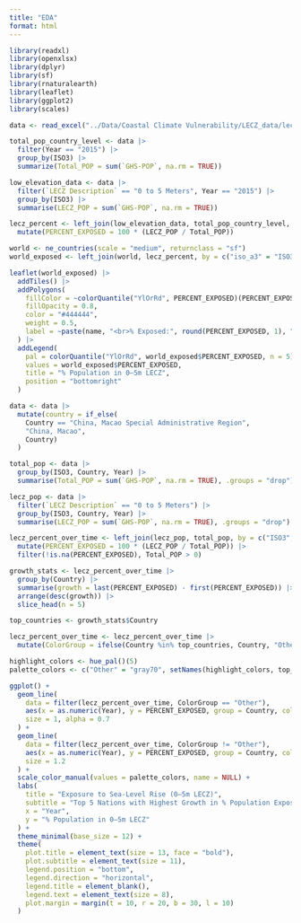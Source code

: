 ```yaml
---
title: "EDA"
format: html
---
```


```r
library(readxl)
library(openxlsx)
library(dplyr)
library(sf)
library(rnaturalearth)
library(leaflet)
library(ggplot2)
library(scales)
```

```r
data <- read_excel("../Data/Coastal Climate Vulnerability/LECZ_data/lecz-v3.xlsm", sheet = "Raw-Combined-Data")
```

```r
total_pop_country_level <- data |>
  filter(Year == "2015") |>
  group_by(ISO3) |>
  summarize(Total_POP = sum(`GHS-POP`, na.rm = TRUE))
```

```r
low_elevation_data <- data |>
  filter(`LECZ Description` == "0 to 5 Meters", Year == "2015") |>
  group_by(ISO3) |>
  summarise(LECZ_POP = sum(`GHS-POP`, na.rm = TRUE))
```

```r
lecz_percent <- left_join(low_elevation_data, total_pop_country_level, by = "ISO3") |>
  mutate(PERCENT_EXPOSED = 100 * (LECZ_POP / Total_POP))
```

```r
world <- ne_countries(scale = "medium", returnclass = "sf")
world_exposed <- left_join(world, lecz_percent, by = c("iso_a3" = "ISO3"))

leaflet(world_exposed) |>
  addTiles() |>
  addPolygons(
    fillColor = ~colorQuantile("YlOrRd", PERCENT_EXPOSED)(PERCENT_EXPOSED),
    fillOpacity = 0.8,
    color = "#444444",
    weight = 0.5,
    label = ~paste(name, "<br>% Exposed:", round(PERCENT_EXPOSED, 1), "%")
  ) |>
  addLegend(
    pal = colorQuantile("YlOrRd", world_exposed$PERCENT_EXPOSED, n = 5),
    values = world_exposed$PERCENT_EXPOSED,
    title = "% Population in 0–5m LECZ",
    position = "bottomright"
  )
```

```r
data <- data |>
  mutate(country = if_else(
    Country == "China, Macao Special Administrative Region", 
    "China, Macao", 
    Country)
  )

total_pop <- data |>
  group_by(ISO3, Country, Year) |>
  summarise(Total_POP = sum(`GHS-POP`, na.rm = TRUE), .groups = "drop")

lecz_pop <- data |>
  filter(`LECZ Description` == "0 to 5 Meters") |>
  group_by(ISO3, Country, Year) |>
  summarise(LECZ_POP = sum(`GHS-POP`, na.rm = TRUE), .groups = "drop")

lecz_percent_over_time <- left_join(lecz_pop, total_pop, by = c("ISO3", "Country", "Year")) |>
  mutate(PERCENT_EXPOSED = 100 * (LECZ_POP / Total_POP)) |>
  filter(!is.na(PERCENT_EXPOSED), Total_POP > 0)

growth_stats <- lecz_percent_over_time |>
  group_by(Country) |>
  summarise(growth = last(PERCENT_EXPOSED) - first(PERCENT_EXPOSED)) |>
  arrange(desc(growth)) |>
  slice_head(n = 5)

top_countries <- growth_stats$Country

lecz_percent_over_time <- lecz_percent_over_time |>
  mutate(ColorGroup = ifelse(Country %in% top_countries, Country, "Other"))

highlight_colors <- hue_pal()(5)
palette_colors <- c("Other" = "gray70", setNames(highlight_colors, top_countries))

ggplot() +
  geom_line(
    data = filter(lecz_percent_over_time, ColorGroup == "Other"),
    aes(x = as.numeric(Year), y = PERCENT_EXPOSED, group = Country, color = ColorGroup),
    size = 1, alpha = 0.7
  ) +
  geom_line(
    data = filter(lecz_percent_over_time, ColorGroup != "Other"),
    aes(x = as.numeric(Year), y = PERCENT_EXPOSED, group = Country, color = ColorGroup),
    size = 1.2
  ) +
  scale_color_manual(values = palette_colors, name = NULL) +
  labs(
    title = "Exposure to Sea-Level Rise (0–5m LECZ)",
    subtitle = "Top 5 Nations with Highest Growth in % Population Exposed (1990–2015)",
    x = "Year",
    y = "% Population in 0–5m LECZ"
  ) +
  theme_minimal(base_size = 12) +
  theme(
    plot.title = element_text(size = 13, face = "bold"),
    plot.subtitle = element_text(size = 11),
    legend.position = "bottom",
    legend.direction = "horizontal",
    legend.title = element_blank(),
    legend.text = element_text(size = 8),
    plot.margin = margin(t = 10, r = 20, b = 30, l = 10)
  )
```
